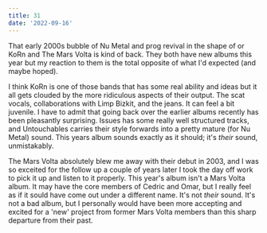 ```yaml
---
title: 31
date: '2022-09-16'
---
```


That early 2000s bubble of Nu Metal and prog revival in the shape of or KoRn and The Mars Volta is kind of back. They both have new albums this year but my reaction to them is the total opposite of what I'd expected (and maybe hoped).

I think KoRn is one of those bands that has some real ability and ideas but it all gets clouded by the more ridiculous aspects of their output. The scat vocals, collaborations with Limp Bizkit, and the jeans. It can feel a bit juvenile. I have to admit that going back over the earlier albums recently has been pleasantly surprising. Issues has some really well structured tracks, and Untouchables carries their style forwards into a pretty mature (for Nu Metal) sound. This years album sounds exactly as it should; it's _their_ sound, unmistakably.

The Mars Volta absolutely blew me away with their debut in 2003, and I was so exceited for the follow up a couple of years later I took the day off work to pick it up and listen to it properly. This year's album isn't a Mars Volta album. It may have the core members of Cedric and Omar, but I really feel as if it sould have come out under a different name. It's not _their_ sound. It's not a bad album, but I personally would have been more accepting and excited for a 'new' project from former Mars Volta members than this sharp departure from their past.
